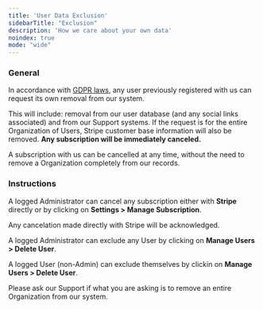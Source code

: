 ```yaml
---
title: 'User Data Exclusion'
sidebarTitle: "Exclusion"
description: 'How we care about your own data'
noindex: true
mode: "wide"
---
```


### General

In accordance with [GDPR laws](https://gdpr-info.eu/), any user previously registered with us can request its own removal from our system.

This will include: removal from our user database (and any social links associated) and from our Support systems.
If the request is for the entire Organization of Users, Stripe customer base information will also be removed.
**Any subscription will be immediately canceled.**

A subscription with us can be cancelled at any time, without the need to remove a Organization completely from our records.

### Instructions

A logged Administrator can cancel any subscription either with **Stripe** directly or by clicking on **Settings &gt; Manage Subscription**.

<Note>Any cancelation made directly with Stripe will be acknowledged.</Note>

A logged Administrator can exclude any User by clicking on **Manage Users &gt; Delete User**.

A logged User (non-Admin) can exclude themselves by clickin on **Manage Users &gt; Delete User**.

Please ask our Support if what you are asking is to remove an entire Organization from our system.
